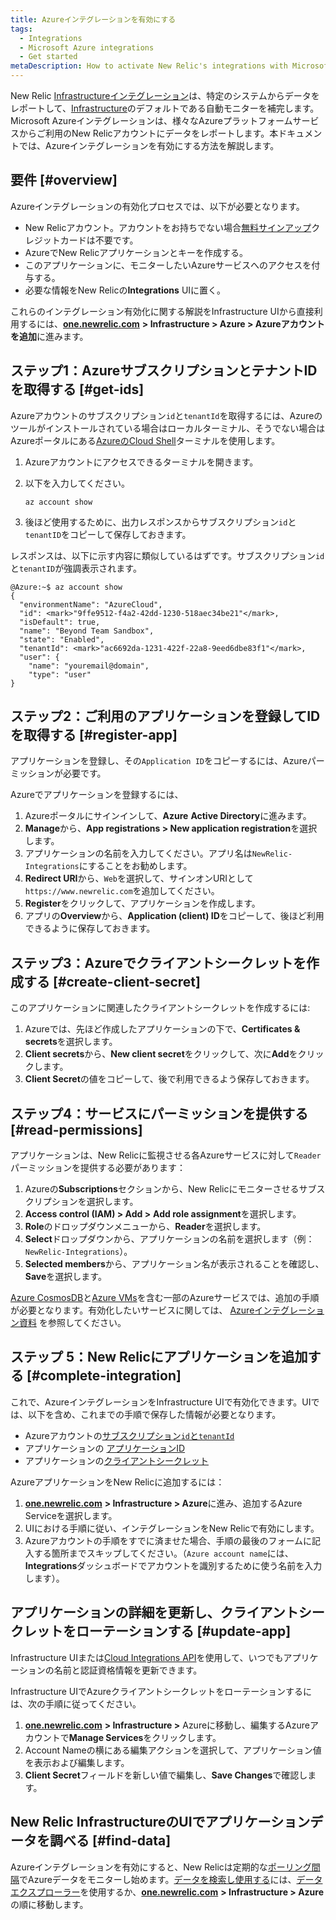 ```yaml
---
title: Azureインテグレーションを有効にする
tags:
  - Integrations
  - Microsoft Azure integrations
  - Get started
metaDescription: How to activate New Relic's integrations with Microsoft Azure.
---
```


New Relic [Infrastructureインテグレーション](/docs/infrastructure/integrations/intro-infrastructure-integrations)は、特定のシステムからデータをレポートして、[Infrastructure](/docs/infrastructure/new-relic-infrastructure/getting-started/introduction-new-relic-infrastructure)のデフォルトである自動モニターを補完します。Microsoft Azureインテグレーションは、様々なAzureプラットフォームサービスからご利用のNew Relicアカウントにデータをレポートします。本ドキュメントでは、Azureインテグレーションを有効にする方法を解説します。

## 要件 [#overview]

Azureインテグレーションの有効化プロセスでは、以下が必要となります。

* New Relicアカウント。アカウントをお持ちでない場合[無料サインアップ](https://newrelic.com/signup)クレジットカードは不要です。
* AzureでNew Relicアプリケーションとキーを作成する。
* このアプリケーションに、モニターしたいAzureサービスへのアクセスを付与する。
* 必要な情報をNew Relicの**Integrations** UIに置く。

これらのインテグレーション有効化に関する解説をInfrastructure UIから直接利用するには、[**one.newrelic.com**](http://one.newrelic.com) **> Infrastructure > Azure > Azureアカウントを追加**に進みます。

## ステップ1：AzureサブスクリプションとテナントIDを取得する [#get-ids]

Azureアカウントのサブスクリプション`id`と`tenantId`を取得するには、Azureのツールがインストールされている場合はローカルターミナル、そうでない場合はAzureポータルにある[AzureのCloud Shell](https://azure.microsoft.com/en-us/features/cloud-shell/)ターミナルを使用します。

1. Azureアカウントにアクセスできるターミナルを開きます。

2. 以下を入力してください。

   ```
   az account show
   ```

3. 後ほど使用するために、出力レスポンスからサブスクリプション`id`と`tenantID`をコピーして保存しておきます。

レスポンスは、以下に示す内容に類似しているはずです。サブスクリプション`id`と`tenantID`が強調表示されます。

```
@Azure:~$ az account show
{
  "environmentName": "AzureCloud",
  "id": <mark>"9ffe9512-f4a2-42dd-1230-518aec34be21"</mark>,
  "isDefault": true,
  "name": "Beyond Team Sandbox",
  "state": "Enabled",
  "tenantId": <mark>"ac6692da-1231-422f-22a8-9eed6dbe83f1"</mark>,
  "user": {
    "name": "youremail@domain",
    "type": "user"
}
```

## ステップ2：ご利用のアプリケーションを登録してIDを取得する [#register-app]

アプリケーションを登録し、その`Application ID`をコピーするには、Azureパーミッションが必要です。

Azureでアプリケーションを登録するには、

1. Azureポータルにサインインして、**Azure** **Active Directory**に進みます。
2. **Manage**から、**App registrations > New application registration**を選択します。
3. アプリケーションの名前を入力してください。アプリ名は`NewRelic-Integrations`にすることをお勧めします。
4. **Redirect URI**から、`Web`を選択して、サインオンURIとして`https://www.newrelic.com`を追加してください。
5. **Register**をクリックして、アプリケーションを作成します。
6. アプリの**Overview**から、**Application (client) ID**をコピーして、後ほど利用できるように保存しておきます。

## ステップ3：Azureでクライアントシークレットを作成する [#create-client-secret]

このアプリケーションに関連したクライアントシークレットを作成するには:

1. Azureでは、先ほど作成したアプリケーションの下で、**Certificates & secrets**を選択します。
2. **Client secrets**から、**New client secret**をクリックして、次に**Add**をクリックします。
3. **Client Secret**の値をコピーして、後で利用できるよう保存しておきます。

## ステップ4：サービスにパーミッションを提供する [#read-permissions]

アプリケーションは、New Relicに監視させる各Azureサービスに対して`Reader`パーミッションを提供する必要があります：

1. Azureの**Subscriptions**セクションから、New Relicにモニターさせるサブスクリプションを選択します。
2. **Access control (IAM) > Add >** **Add role assignment**を選択します。
3. **Role**のドロップダウンメニューから、**Reader**を選択します。
4. **Select**ドロップダウンから、アプリケーションの名前を選択します（例：`NewRelic-Integrations`）。
5. **Selected members**から、アプリケーション名が表示されることを確認し、 **Save**を選択します。

[Azure CosmosDB](/docs/infrastructure/amazon-integrations/aws-integrations-list/azure-document-dbcosmos-db)と[Azure VMs](/docs/infrastructure/microsoft-azure-integrations/getting-started/azure-vms-monitoring-integrations)を含む一部のAzureサービスでは、追加の手順が必要となります。有効化したいサービスに関しては、 [Azureインテグレーション資料](/docs/infrastructure/microsoft-azure-integrations/azure-integrations-list) を参照してください。

## ステップ 5：New Relicにアプリケーションを追加する [#complete-integration]

これで、AzureインテグレーションをInfrastructure UIで有効化できます。UIでは、以下を含め、これまでの手順で保存した情報が必要となります。

* Azureアカウントの[サブスクリプション`id`と`tenantId`](#get-ids)
* アプリケーションの [アプリケーションID](#register-app)
* アプリケーションの[クライアントシークレット](#create-client-secret)

AzureアプリケーションをNew Relicに追加するには：

1. [**one.newrelic.com**](http://one.newrelic.com) **> Infrastructure > Azure**に進み、追加するAzure Serviceを選択します。
2. UIにおける手順に従い、インテグレーションをNew Relicで有効にします。
3. Azureアカウントの手順をすでに済ませた場合、手順の最後のフォームに記入する箇所までスキップしてください。（`Azure account name`には、**Integrations**ダッシュボードでアカウントを識別するために使う名前を入力します）。

## アプリケーションの詳細を更新し、クライアントシークレットをローテーションする [#update-app]

Infrastructure UIまたは[Cloud Integrations API](/docs/apis/nerdgraph/examples/nerdgraph-cloud-integrations-api-tutorial/)を使用して、いつでもアプリケーションの名前と認証資格情報を更新できます。

Infrastructure UIでAzureクライアントシークレットをローテーションするには、次の手順に従ってください。

1. [**one.newrelic.com**](http://one.newrelic.com) **> Infrastructure >** Azureに移動し、編集するAzureアカウントで**Manage Services**をクリックします。
2. Account Nameの横にある編集アクションを選択して、アプリケーション値を表示および編集します。
3. **Client Secret**フィールドを新しい値で編集し、**Save Changes**で確認します。

## New Relic InfrastructureのUIでアプリケーションデータを調べる [#find-data]

Azureインテグレーションを有効にすると、New Relicは定期的な[ポーリング間隔](/docs/infrastructure/microsoft-azure-integrations/azure-integrations-list/azure-polling-intervals-infrastructure-integrations)でAzureデータをモニターし始めます。[データを検索し使用する](/docs/infrastructure/integrations/find-use-infrastructure-integration-data)には、[データエクスプローラー](/docs/query-your-data/explore-query-data/data-explorer/introduction-data-explorer)を使用するか、[**one.newrelic.com**](https://one.newrelic.com) **> Infrastructure > Azure**の順に移動します。
